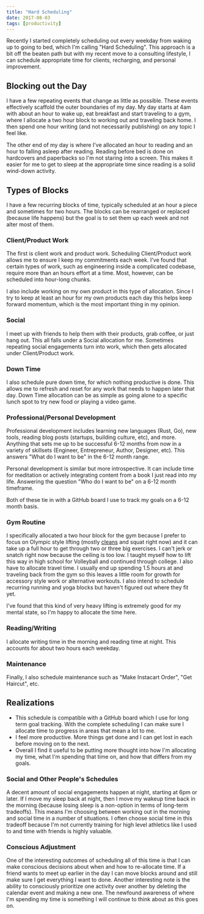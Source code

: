 ```yaml
---
title: "Hard Scheduling"
date: 2017-08-03
tags: [productivity]
---
```


Recently I started completely scheduling out every weekday from waking
up to going to bed, which I'm calling "Hard Scheduling". This approach
is a bit off the beaten path but with my recent move to a consulting
lifestyle, I can schedule appropriate time for clients, recharging,
and personal improvement.

## Blocking out the Day

I have a few repeating events that change as little as possible. These
events effectively scaffold the outer boundaries of my day. My day
starts at 4am with about an hour to wake up, eat breakfast and start
traveling to a gym, where I allocate a two hour block to working out
and traveling back home. I then spend one hour writing (and not
necessarily publishing) on any topic I feel like.

The other end of my day is where I've allocated an hour to reading and
an hour to falling asleep after reading. Reading before bed is done on
hardcovers and paperbacks so I'm not staring into a screen. This makes
it easier for me to get to sleep at the appropriate time since reading
is a solid wind-down activity.

## Types of Blocks

I have a few recurring blocks of time, typically scheduled at an hour
a piece and sometimes for two hours. The blocks can be rearranged or
replaced (because life happens) but the goal is to set them up each
week and not alter most of them.

### Client/Product Work

The first is client work and product work. Scheduling Client/Product
work allows me to ensure I keep my commitments each week. I've found
that certain types of work, such as engineering inside a complicated
codebase, require more than an hours effort at a time. Most, however,
can be scheduled into hour-long chunks.

I also include working on my own product in this type of
allocation. Since I try to keep at least an hour for my own products
each day this helps keep forward momentum, which is the most important
thing in my opinion.

### Social

I meet up with friends to help them with their products, grab coffee,
or just hang out. This all falls under a Social allocation for
me. Sometimes repeating social engagements turn into work, which then
gets allocated under Client/Product work.

### Down Time

I also schedule pure down time, for which nothing productive is
done. This allows me to refresh and reset for any work that needs to
happen later that day. Down Time allocation can be as simple as going
alone to a specific lunch spot to try new food or playing a video
game.

### Professional/Personal Development

Professional development includes learning new languages (Rust, Go),
new tools, reading blog posts (startups, building culture, etc), and
more. Anything that sets me up to be successful 6-12 months from
now in a variety of skillsets (Engineer, Entrepreneur, Author,
Designer, etc). This answers "What do I want to be" in the 6-12 month
range.

Personal development is similar but more introspective. It can
include time for meditation or actively integrating content from a
book I just read into my life. Answering the question "Who do I want
to be" on a 6-12 month timeframe.

Both of these tie in with a GitHub board I use to track my goals on a
6-12 month basis.

### Gym Routine

I specifically allocated a two hour block for the gym because I prefer
to focus on Olympic style lifting (mostly [cleans][cleans] and squat
right now) and it can take up a full hour to get through two or three
big exercises. I can't jerk or snatch right now because the ceiling is
too low. I taught myself how to lift this way in high school for
Volleyball and continued through college. I also have to allocate
travel time. I usually end up spending 1.5 hours at and traveling back
from the gym so this leaves a little room for growth for accessory
style work or alternative workouts. I also intend to schedule
recurring running and yoga blocks but haven't figured out where they
fit yet.

I've found that this kind of very heavy lifting is extremely good for
my mental state, so I'm happy to allocate the time here.

### Reading/Writing

I allocate writing time in the morning and reading time at night. This
accounts for about two hours each weekday.

### Maintenance

Finally, I also schedule maintenance such as "Make Instacart Order",
"Get Haircut", etc.

## Realizations

* This schedule is compatible with a GitHub board which I use for long
  term goal tracking. With the complete scheduling I can make sure I
  allocate time to progress in areas that mean a lot to me.
* I feel more productive. More things get done and I can get lost in
  each before moving on to the next.
* Overall I find it useful to be putting more thought into how I'm
  allocating my time, what I'm spending that time on, and how that
  differs from my goals.

### Social and Other People's Schedules

A decent amount of social engagements happen at night, starting at 6pm
or later. If I move my sleep back at night, then I move my wakeup time
back in the morning (because losing sleep is a non-option in terms of
long-term tradeoffs). This means I'm choosing between working out in
the morning and social time in a number of situations. I often choose
social time in this tradeoff because I'm not currently training for
high level athletics like I used to and time with friends is highly
valuable.

### Conscious Adjustment

One of the interesting outcomes of scheduling all of this time is that
I can make conscious decisions about when and how to re-allocate
time. If a friend wants to meet up earlier in the day I can move
blocks around and still make sure I get everything I want to
done. Another interesting note is the ability to consciously
prioritize one activity over another by deleting the calendar event
and making a new one. The newfound awareness of where I'm spending my
time is something I will continue to think about as this goes on.

[cleans]: https://www.youtube.com/watch?v=mEyoH5FV03s
